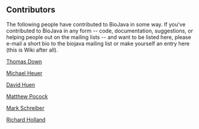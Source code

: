== Contributors ==

The following people have contributed to BioJava in some way. If you've contributed to BioJava in any form -- code, documentation, suggestions, or helping people out on the mailing lists -- and want to be listed here, please e-mail a short bio to the biojava mailing list or make yourself an entry here (this is Wiki after all).

[[User:Thomas|Thomas Down]]

[[User:Heuermh|Michael Heuer]]

[[User:David|David Huen]]

[[User:Matthew|Matthew Pocock]]

[[User:Mark|Mark Schreiber]]

[[User:Rholland|Richard Holland]]